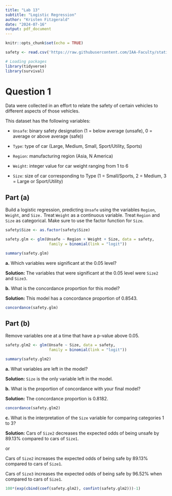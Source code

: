 ```yaml
---
title: "Lab 13"
subtitle: "Logistic Regression"
author: "Kristen Fitzgerald"
date: "2024-07-16"
output: pdf_document
---
```


```r
knitr::opts_chunk$set(echo = TRUE)

safety <- read.csv('https://raw.githubusercontent.com/IAA-Faculty/statistical_foundations/master/safety.csv')

# Loading packages
library(tidyverse)
library(survival)
```

# Question 1
Data were collected in an effort to relate the safety of certain vehicles to 
different aspects of those vehicles.

This dataset has the following variables:

+ `Unsafe`: binary safety designation (1 = below average (unsafe), 
0 = average or above average (safe))

+ `Type`: type of car (Large, Medium, Small, Sport/Utility, Sports)

+ `Region`: manufacturing region (Asia, N America)

+ `Weight`: integer value for car weight ranging from 1 to 6

+ `Size`: size of car corresponding to Type (1 = Small/Sports, 2 = Medium,
3 = Large or Sport/Utility)

## Part (a)

Build a logistic regression, predicting `Unsafe` using the variables `Region`,
`Weight`, and `Size.` Treat `Weight` as a continuous variable. Treat `Region`
and `Size` as categorical. Make sure to use the factor function for `Size`.

```r
safety$Size <- as.factor(safety$Size)

safety.glm <- glm(Unsafe ~ Region + Weight + Size, data = safety,
                   family = binomial(link = "logit"))

summary(safety.glm)
```

__a.__ Which variables were significant at the 0.05 level?

__Solution:__ The variables that were significant at the 0.05 level were `Size2`
and `Size3`.

__b.__ What is the concordance proportion for this model?

__Solution:__ This model has a concordance proportion of 0.8543.

```r
concordance(safety.glm)
```

## Part (b)

Remove variables one at a time that have a p-value above 0.05.

```r
safety.glm2 <- glm(Unsafe ~ Size, data = safety, 
                   family = binomial(link = "logit"))

summary(safety.glm2)
```

__a.__ What variables are left in the model?

__Solution:__ `Size` is the only variable left in the model.

__b.__ What is the proportion of concordance with your final model?

__Solution:__ The concordance proportion is 0.8182.

```r
concordance(safety.glm2)
```

__c.__ What is the interpretation of the `Size` variable for comparing categories
1 to 3?

__Solution:__ Cars of `Size2` decreases the expected odds of being unsafe by 
89.13% compared to cars of `Size1`.

or 

Cars of `Size2` increases the expected odds of being safe by 
89.13% compared to cars of `Size1`.

Cars of `Size3` increases the expected odds of being safe by 96.52% when 
compared to cars of `Size1`.


```r
100*(exp(cbind(coef(safety.glm2), confint(safety.glm2)))-1)
```

